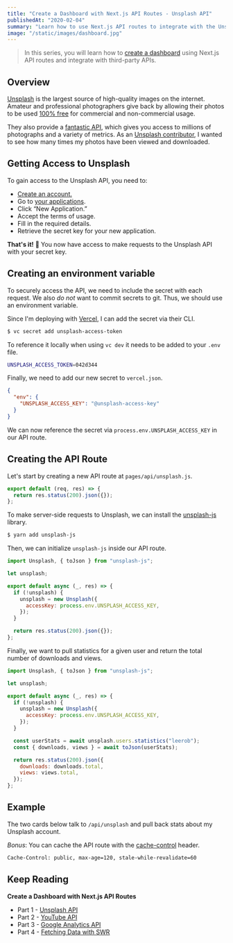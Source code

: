 ```yaml
---
title: "Create a Dashboard with Next.js API Routes - Unsplash API"
publishedAt: "2020-02-04"
summary: "Learn how to use Next.js API routes to integrate with the Unsplash API and retrieve statistics about a user."
image: "/static/images/dashboard.jpg"
---
```



> In this series, you will learn how to [create a dashboard](/dashboard) using Next.js API routes and integrate with third-party APIs.

<Unsplash />

## Overview

[Unsplash](https://unsplash.com) is the largest source of high-quality images on the internet.
Amateur and professional photographers give back by allowing their photos to be used [100% free](https://unsplash.com/license) for commercial and non-commercial usage.

They also provide a [fantastic API](https://unsplash.com/developers), which gives you access to millions of photographs and a variety of metrics.
As an [Unsplash contributor](https://unsplash.com/@leerob), I wanted to see how many times my photos have been viewed and downloaded.

## Getting Access to Unsplash

To gain access to the Unsplash API, you need to:

- [Create an account.](https://unsplash.com/documentation#creating-a-developer-account)
- Go to [your applications](https://unsplash.com/oauth/applications).
- Click “New Application.”
- Accept the terms of usage.
- Fill in the required details.
- Retrieve the secret key for your new application.

**That's it!** 🎉 You now have access to make requests to the Unsplash API with your secret key.

## Creating an environment variable

To securely access the API, we need to include the secret with each request.
We also _do not_ want to commit secrets to git. Thus, we should use an environment variable.

Since I'm deploying with [Vercel](https://vercel.com), I can add the secret via their CLI.

```bash
$ vc secret add unsplash-access-token
```

To reference it locally when using `vc dev` it needs to be added to your `.env` file.

```bash
UNSPLASH_ACCESS_TOKEN=042d344
```

Finally, we need to add our new secret to `vercel.json`.

```json:vercel.json
{
  "env": {
    "UNSPLASH_ACCESS_KEY": "@unsplash-access-key"
  }
}
```

We can now reference the secret via `process.env.UNSPLASH_ACCESS_KEY` in our API route.

## Creating the API Route

Let's start by creating a new API route at `pages/api/unsplash.js`.

```js
export default (req, res) => {
  return res.status(200).json({});
};
```

To make server-side requests to Unsplash, we can install the [unsplash-js](https://github.com/unsplash/unsplash-js) library.

```bash
$ yarn add unsplash-js
```

Then, we can initialize `unsplash-js` inside our API route.

```js
import Unsplash, { toJson } from "unsplash-js";

let unsplash;

export default async (_, res) => {
  if (!unsplash) {
    unsplash = new Unsplash({
      accessKey: process.env.UNSPLASH_ACCESS_KEY,
    });
  }

  return res.status(200).json({});
};
```

Finally, we want to pull statistics for a given user and return the total number of downloads and views.

```js
import Unsplash, { toJson } from "unsplash-js";

let unsplash;

export default async (_, res) => {
  if (!unsplash) {
    unsplash = new Unsplash({
      accessKey: process.env.UNSPLASH_ACCESS_KEY,
    });
  }

  const userStats = await unsplash.users.statistics("leerob");
  const { downloads, views } = await toJson(userStats);

  return res.status(200).json({
    downloads: downloads.total,
    views: views.total,
  });
};
```

## Example

The two cards below talk to `/api/unsplash` and pull back stats about my Unsplash account.

_Bonus_: You can cache the API route with the [cache-control](https://developer.mozilla.org/en-US/docs/Web/HTTP/Headers/Cache-Control) header.

```bash
Cache-Control: public, max-age=120, stale-while-revalidate=60
```

<Unsplash />

## Keep Reading

**Create a Dashboard with Next.js API Routes**

- Part 1 - [Unsplash API](/blog/unsplash-api-nextjs)
- Part 2 - [YouTube API](/blog/youtube-api-nextjs)
- Part 3 - [Google Analytics API](/blog/google-analytics-api-nextjs)
- Part 4 - [Fetching Data with SWR](/blog/fetching-data-with-swr)


<ProjectCard
  title="React 2025"
  description="Build and deploy a modern Jamstack application using the most popular open-source software."
  href="https://react2025.com/"
  icon="react2025"
/>
<ProjectCard
  title="jamstackfns"
  description="The best serverless functions for JAMstack applications. Deploy to Vercel or Netlify for your static site."
  href="https://jamstackfns.com/"
  icon="jamstackfns"
/>
